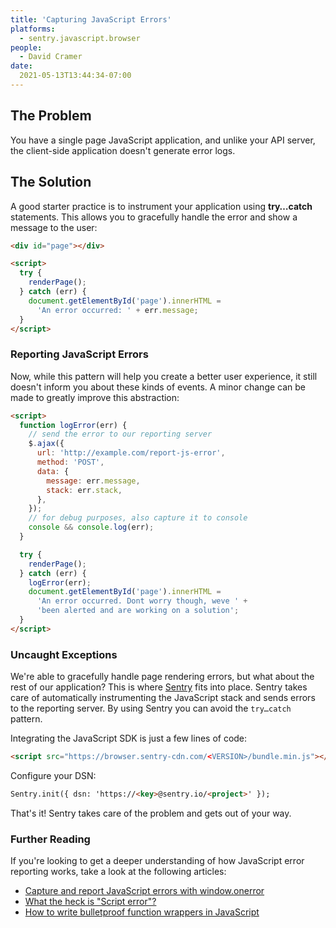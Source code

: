 ```yaml
---
title: 'Capturing JavaScript Errors'
platforms:
  - sentry.javascript.browser
people:
  - David Cramer
date:
  2021-05-13T13:44:34-07:00
---
```


## The Problem

You have a single page JavaScript application, and unlike your API server, the client-side application doesn't generate error logs.

## The Solution

A good starter practice is to instrument your application using **try…catch** statements. This allows you to gracefully handle the error and show a message to the user:

```html
<div id="page"></div>

<script>
  try {
    renderPage();
  } catch (err) {
    document.getElementById('page').innerHTML =
      'An error occurred: ' + err.message;
  }
</script>
```

### Reporting JavaScript Errors

Now, while this pattern will help you create a better user experience, it still doesn't inform you about these kinds of events. A minor change can be made to greatly improve this abstraction:

```html
<script>
  function logError(err) {
    // send the error to our reporting server
    $.ajax({
      url: 'http://example.com/report-js-error',
      method: 'POST',
      data: {
        message: err.message,
        stack: err.stack,
      },
    });
    // for debug purposes, also capture it to console
    console && console.log(err);
  }

  try {
    renderPage();
  } catch (err) {
    logError(err);
    document.getElementById('page').innerHTML =
      'An error occurred. Dont worry though, weve ' +
      'been alerted and are working on a solution';
  }
</script>
```

### Uncaught Exceptions

We're able to gracefully handle page rendering errors, but what about the rest of our application? This is where [Sentry](https://sentry.io/welcome/) fits into place. Sentry takes care of automatically instrumenting the JavaScript stack and sends errors to the reporting server. By using Sentry you can avoid the `try…catch` pattern.

Integrating the JavaScript SDK is just a few lines of code:

```html
<script src="https://browser.sentry-cdn.com/<VERSION>/bundle.min.js"></script>
```

Configure your DSN:

```html
Sentry.init({ dsn: 'https://<key>@sentry.io/<project>' });
```

That's it! Sentry takes care of the problem and gets out of your way.

### Further Reading

If you're looking to get a deeper understanding of how JavaScript error reporting works, take a look at the following articles:

- [Capture and report JavaScript errors with window.onerror](https://blog.sentry.io/client-javascript-reporting-window-onerror)
- [What the heck is "Script error"?](https://blog.sentry.io/what-is-script-error)
- [How to write bulletproof function wrappers in JavaScript](https://blog.sentry.io/wrap-javascript-functions)
